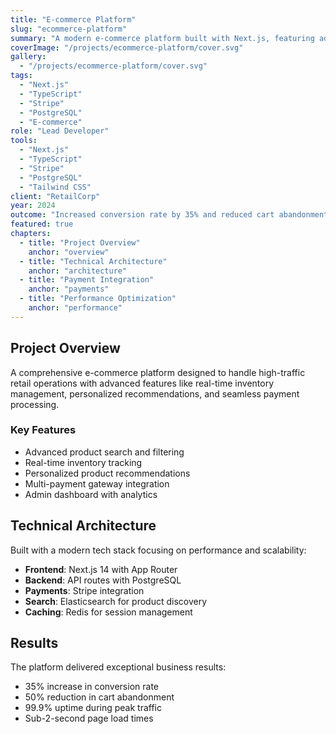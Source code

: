 ```yaml
---
title: "E-commerce Platform"
slug: "ecommerce-platform"
summary: "A modern e-commerce platform built with Next.js, featuring advanced search, real-time inventory, and seamless checkout experience."
coverImage: "/projects/ecommerce-platform/cover.svg"
gallery:
  - "/projects/ecommerce-platform/cover.svg"
tags:
  - "Next.js"
  - "TypeScript"
  - "Stripe"
  - "PostgreSQL"
  - "E-commerce"
role: "Lead Developer"
tools:
  - "Next.js"
  - "TypeScript"
  - "Stripe"
  - "PostgreSQL"
  - "Tailwind CSS"
client: "RetailCorp"
year: 2024
outcome: "Increased conversion rate by 35% and reduced cart abandonment by 50%"
featured: true
chapters:
  - title: "Project Overview"
    anchor: "overview"
  - title: "Technical Architecture"
    anchor: "architecture"
  - title: "Payment Integration"
    anchor: "payments"
  - title: "Performance Optimization"
    anchor: "performance"
---
```


## Project Overview

A comprehensive e-commerce platform designed to handle high-traffic retail operations with advanced features like real-time inventory management, personalized recommendations, and seamless payment processing.

### Key Features

- Advanced product search and filtering
- Real-time inventory tracking
- Personalized product recommendations
- Multi-payment gateway integration
- Admin dashboard with analytics

## Technical Architecture

Built with a modern tech stack focusing on performance and scalability:

- **Frontend**: Next.js 14 with App Router
- **Backend**: API routes with PostgreSQL
- **Payments**: Stripe integration
- **Search**: Elasticsearch for product discovery
- **Caching**: Redis for session management

## Results

The platform delivered exceptional business results:
- 35% increase in conversion rate
- 50% reduction in cart abandonment
- 99.9% uptime during peak traffic
- Sub-2-second page load times